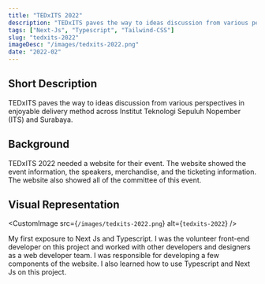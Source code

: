 ```yaml
---
title: "TEDxITS 2022"
description: "TEDxITS paves the way to ideas discussion from various perspectives in enjoyable delivery method across Institut Teknologi Sepuluh Nopember (ITS) and Surabaya."
tags: ["Next-Js", "Typescript", "Tailwind-CSS"]
slug: "tedxits-2022"
imageDesc: "/images/tedxits-2022.png"
date: "2022-02"
---
```


## Short Description

TEDxITS paves the way to ideas discussion from various perspectives in enjoyable delivery method across Institut Teknologi Sepuluh Nopember (ITS) and Surabaya.

## Background

TEDxITS 2022 needed a website for their event. The website showed the event information, the speakers, merchandise, and the ticketing information. The website also showed all of the committee of this event.

## Visual Representation

<CustomImage src={`/images/tedxits-2022.png`} alt={`tedxits-2022`} />

My first exposure to Next Js and Typescript. I was the volunteer front-end developer on this project and worked with other developers and designers as a web developer team. I was responsible for developing a few components of the website. I also learned how to use Typescript and Next Js on this project.
